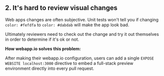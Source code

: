 ## 2. It's hard to review visual changes

Web apps changes are often subjective. Unit tests won't tell you if changing `color: #fefdfa` to `color: #dabdab` will make the app look bad.

Ultimately reviewers need to check out the change and try it out themselves in order to determine if it's ok or not.

**How webapp.io solves this problem:**

After making their webapp.io configuration, users can add a single `EXPOSE WEBSITE localhost:3000` directive to embed a full-stack preview environment directly into every pull request.

<br />